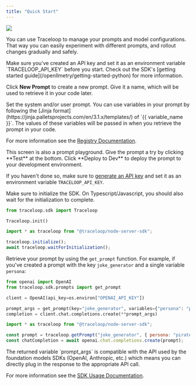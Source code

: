 ```yaml
---
title: "Quick Start"
---
```


<Frame>
  <img src="/img/prompt_configuration.png" />
</Frame>

You can use Traceloop to manage your prompts and model configurations.
That way you can easily experiment with different prompts, and rollout changes gradually and safely.

<Note>
  Make sure you've created an API key and set it as an environment variable
  `TRACELOOP_API_KEY` before you start. Check out the SDK's [getting started
  guide](/openllmetry/getting-started-python) for more information.
</Note>

<Steps>
<Step title="Create a new prompt">

Click **New Prompt** to create a new prompt. Give it a name, which will be used to retrieve it in your code later.

</Step>

<Step title="Define it in the Prompt Registry">
Set the system and/or user prompt. You can use variables in your prompt by
following the [Jinja format](https://jinja.palletsprojects.com/en/3.1.x/templates/) of `{{ variable_name }}`. 
The values of these variables will be passed in when you retrieve the prompt in your code.

For more information see the [Registry Documentation](/prompts/registry).

<Tip>
  This screen is also a prompt playground. Give the prompt a try by clicking
  **Test** at the bottom.
</Tip>

</Step>

<Step title="Deploy the prompt to your developement environement">
  Click **Deploy to Dev** to deploy the prompt to your development environment.
</Step>

<Step title="Use the prompt in your code">

If you haven't done so, make sure to [generate an API key](https://app.traceloop.com/settings/api-keys) and
set it as an environment variable `TRACELOOP_API_KEY`.

Make sure to initialize the SDK. On Typescript/Javascript, you should also wait for the initialization to complete.

<CodeGroup>

```python Python
from traceloop.sdk import Traceloop

Traceloop.init()
```

```js Typescript / Javascript
import * as traceloop from "@traceloop/node-server-sdk";

traceloop.initialize();
await traceloop.waitForInitialization();
```

</CodeGroup>

Retrieve your prompt by using the `get_prompt` function.
For example, if you've created a prompt with the key `joke_generator` and a single variable `persona`:

<CodeGroup>

```python Python
from openai import OpenAI
from traceloop.sdk.prompts import get_prompt

client = OpenAI(api_key=os.environ["OPENAI_API_KEY"])

prompt_args = get_prompt(key="joke_generator", variables={"persona": "pirate"})
completion = client.chat.completions.create(**prompt_args)
```

```js Typescript / Javascript
import * as traceloop from "@traceloop/node-server-sdk";

const prompt = traceloop.getPrompt("joke_generator", { persona: "pirate" });
const chatCompletion = await openai.chat.completions.create(prompt);
```

</CodeGroup>

<Note>
  The returned variable `prompt_args` is compatible with the API used by the
  foundation models SDKs (OpenAI, Anthropic, etc.) which means you can directly
  plug in the response to the appropriate API call.
</Note>

For more information see the [SDK Usage Documentation](/prompts/sdk-usage).

</Step>
</Steps>
